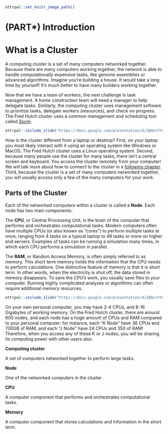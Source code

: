 
```r
ottrpal::set_knitr_image_path()
```

# (PART\*) Introduction {-}

# What is a Cluster {#what-is-a-cluster}

A computing cluster is a set of many computers networked together. Because there are many computers working together, the network is able to handle computationally expensive tasks, like genome assemblies or advanced algorithms. Imagine you're building a house. It would take a long time by yourself! It's much better to have many builders working together.

Now that we have a team of workers, the next challenge is task management. A home construction team will need a manager to help delegate tasks. Similarly, the computing cluster uses management software to prioritize tasks, delegate workers (resources), and check on progress. The Fred Hutch cluster uses a common management and scheduling tool called [Slurm](https://slurm.schedmd.com/overview.html){target="_blank"}.

```r
ottrpal::include_slide("https://docs.google.com/presentation/d/1BQxrVYdKZTbpCaF-i_q9w7s9x034lEXpQZDU-Sl09cs/edit#slide=id.g149d37dd4a1_0_18")
```

How is the cluster different from a laptop or desktop? First, on your laptop you most likely interact with it using an operating system like Windows or MacOS. The Fred Hutch cluster uses a Linux operating system. Second, because many people use the cluster for many tasks, there isn't a central screen and keyboard. You access the cluster remotely from your computer! We will talk more about how to connect to the cluster in a [following chapter](#terminal). Third, because the cluster is a set of many computers networked together, you will usually access only a few of the many computers for your work. 

## Parts of the Cluster

Each of the networked computers within a cluster is called a **Node**. Each node has two main components:


The **CPU**, or Central Processing Unit, is the brain of the computer that performs and orchestrates computational tasks. Modern computers often have multiple CPUs (or also known as "cores") to perform multiple tasks at once, ranging from 4 tasks on a typical laptop to 48 tasks or more on higher end servers. Examples of tasks can be running a simulation many times, in which each CPU performs a simulation in parallel. 

The **RAM**, or Random Access Memory, is often simply referred to as memory. This short term memory holds the information that the CPU needs to perform calculations. One distinctive feature of memory is that it is short term. In other words, when the electricity is shut off, the data stored in memory disappears. To save the CPU's work, you usually save files to your computer. Running highly complicated analyses or algorithms can often require additional memory resources.

```r
ottrpal::include_slide("https://docs.google.com/presentation/d/1BQxrVYdKZTbpCaF-i_q9w7s9x034lEXpQZDU-Sl09cs/edit#slide=id.gff2211b72f_1_26")
```

On your own personal computer, you may have 2-4 CPUs, and 8-16 Gigabytes of working memory. On the Fred Hutch cluster, there are around 600 nodes, and each node has a huge amount of CPUs and RAM compared to your personal computer: for instance, each "K Node" have 36 CPUs and 700GB of RAM, and each "J Node" have 24 CPUs and 350 of RAM! Therefore, when you access any of these K or J nodes, you will be sharing its computing power with other users also.


<div class = "dictionary">
**Computing cluster**  
  
A set of computers networked together to perform large tasks.


**Node** 

One of the networked computers in the cluster. 

**CPU** 

A computer component that performs and orchestrates computational tasks.

**Memory** 

A computer component that stores calculations and information in the short term.
</div>
